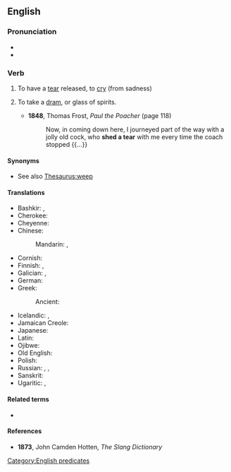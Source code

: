 ==English==

===Pronunciation===
* {{IPA|en|/ˈʃɛdəˈtɪə/|nocount=1}}
* {{audio|en|En-au-shed a tear.ogg|Audio (AU)}}

===Verb===
{{en-verb|shed<,,shed> a tear}}

# {{lb|en|idiomatic}} To have a [[tear]] released, to [[cry]] (from sadness)
# {{lb|en|UK|slang|obsolete}} To take a [[dram]], or glass of spirits.
#* '''1848''', Thomas Frost, ''Paul the Poacher'' (page 118)
#*: Now, in coming down here, I journeyed part of the way with a jolly old cock, who '''shed a tear''' with me every time the coach stopped {{...}}

====Synonyms====
* {{sense|cry}} See also [[Thesaurus:weep]]

====Translations====
{{trans-top|to cry}}
* Bashkir: {{t|ba|[[йәш]] [[түгеү]]}}, {{t|ba|илау}}
* Cherokee: {{t|chr|ᎠᏦᏱᎭ}}
* Cheyenne: {{t|chy|-a'xaame}}
* Chinese:
*: Mandarin: {{t+|cmn|流淚|sc=Hani}}, {{t+|cmn|流泪|tr=liúlèi|sc=Hani}}
* Cornish: {{t|kw|devera dagrow}}
* Finnish: {{t|fi|[[vuodattaa]] [[kyyneleitä]]}}, {{t+|fi|itkeä}}
* Galician: {{t+|gl|lagrimexar}}, {{t+|gl|chorar}}
* German: {{t|de|seine Tränen nicht zurückhalten können}}
* Greek:
*: Ancient: {{t|grc|δακρύω}}
{{trans-mid}}
* Icelandic: {{t|is|fella tár}}, {{t+|is|tárast}}
* Jamaican Creole: {{t|jam|cry eyewater}}
* Japanese: {{t|ja|涙を流す|tr=なみだをながす, namida o nagasu|sc=Jpan}}
* Latin: {{t+|la|fleō}}
* Ojibwe: {{t|oj|mawi}}
* Old English: {{t|ang|grēotan}}
* Polish: {{t|pl|uronić łzę}}
* Russian: {{t+|ru|прослези́ться|pf}}, {{t|ru|[[лить]] [[слеза|слёзы]]|impf}}, {{t|ru|[[пролива́ть]] [[слеза|слёзы]]|impf}}
* Sanskrit: {{t+|sa|रोदिति}}
* Ugaritic: {{t|uga|𐎁𐎋𐎊}}, {{t|uga|𐎄𐎎𐎓}}
{{trans-bottom}}

====Related terms====
* {{l|en|shed tears}}

====References====
* {{sense|take a dram}} '''1873''', John Camden Hotten, ''The Slang Dictionary''

[[Category:English predicates]]